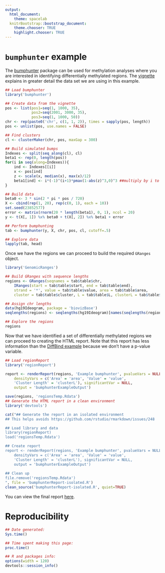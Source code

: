 ```yaml
---
output:
  html_document:
    theme: spacelab
  knitrBootstrap::bootstrap_document:
    theme.chooser: TRUE
    highlight.chooser: TRUE
---
```


<!--
%\VignetteEngine{knitr::rmarkdown}
%\VignetteIndexEntry{Example with data from bumphunter}
-->

`bumphunter` example
====================

The [bumphunter](http://bioconductor.org/packages/release/bioc/html/bumphunter.html) package can be used for methylation analyses where you are interested in identifying differentially methylated regions. The [vignette](http://bioconductor.org/packages/release/bioc/vignettes/bumphunter/inst/doc/bumphunter.pdf) explains in greater detail the data set we are using in this example.

```r
## Load bumphunter
library('bumphunter')

## Create data from the vignette
pos <- list(pos1=seq(1, 1000, 35),
            pos2=seq(2001, 3000, 35),
            pos3=seq(1, 1000, 50))
chr <- rep(paste0('chr', c(1, 1, 2)), times = sapply(pos, length))
pos <- unlist(pos, use.names = FALSE)

## Find clusters
cl <- clusterMaker(chr, pos, maxGap = 300)

## Build simulated bumps
Indexes <- split(seq_along(cl), cl)
beta1 <- rep(0, length(pos))
for(i in seq(along=Indexes)){
    ind <- Indexes[[i]]
    x <- pos[ind]
    z <- scale(x, median(x), max(x)/12)
    beta1[ind] <- i*(-1)^(i+1)*pmax(1-abs(z)^3,0)^3 ##multiply by i to vary size
}

## Build data
beta0 <- 3 * sin(2 * pi * pos / 720)
X <- cbind(rep(1, 20), rep(c(0, 1), each = 10))
set.seed(23852577)
error <- matrix(rnorm(20 * length(beta1), 0, 1), ncol = 20)
y <- t(X[, 1]) %x% beta0 + t(X[, 2]) %x% beta1 + error

## Perform bumphunting
tab <- bumphunter(y, X, chr, pos, cl, cutoff=.5)

## Explore data
lapply(tab, head)
```

Once we have the regions we can proceed to build the required `GRanges` object.

```r
library('GenomicRanges')

## Build GRanges with sequence lengths
regions <- GRanges(seqnames = tab$table$chr, 
    IRanges(start = tab$table$start, end = tab$table$end),
    strand = '*', value = tab$table$value, area = tab$table$area, 
    cluster = tab$table$cluster, L = tab$table$L, clusterL = tab$table$clusterL)

## Assign chr lengths
data(hg19Ideogram, package = 'biovizBase')
seqlengths(regions) <- seqlengths(hg19Ideogram)[names(seqlengths(regions))]

## Explore the regions
regions
```

Now that we have identified a set of differentially methylated regions we can proceed to creating the HTML report. Note that this report has less information than the [DiffBind example](leekgroup.github.io/regionReportSupp/DiffBind.html) because we don't have a p-value variable.


```r
## Load regionReport
library('regionReport')
```

```r
report <- renderReport(regions, 'Example bumphunter', pvalueVars = NULL,
    densityVars = c('Area' = 'area', 'Value' = 'value',
    'Cluster Length' = 'clusterL'), significantVar = NULL,
    output = 'bumphunterExampleOutput')
```


```r
save(regions, 'regionsTemp.Rdata')
## Generate the HTML report in a clean environment
library('devtools')

cat("## Generate the report in an isolated environment
## This helps avoids https://github.com/rstudio/rmarkdown/issues/248

## Load library and data
library(regionReport)
load('regionsTemp.Rdata')

## Create report
report <- renderReport(regions, 'Example bumphunter', pvalueVars = NULL,
    densityVars = c('Area' = 'area', 'Value' = 'value',
    'Cluster Length' = 'clusterL'), significantVar = NULL,
    output = 'bumphunterExampleOutput')
    
## Clean up
file.remove('regionsTemp.Rdata')
", file = 'bumphunterReport-isolated.R')
clean_source('bumphunterReport-isolated.R', quiet=TRUE)

```



You can view the final report [here](bumphunterExampleOutput.html).

# Reproducibility

```r
## Date generated:
Sys.time()

## Time spent making this page:
proc.time()

## R and packages info:
options(width = 120)
devtools::session_info()
```



